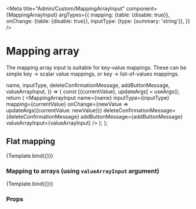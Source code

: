 

<Meta
  title="Admin/Custom/MappingArrayInput"
  component={MappingArrayInput}
  argTypes={{
    mapping: {table: {disable: true}},
    onChange: {table: {disable: true}},
    inputType: {type: {summary: 'string'}},
  }}
/>

# Mapping array

The mapping array input is suitable for key-value mappings. These can be simple key -> scalar value
mappings, or key -> list-of-values mappings.

  name,
  inputType,
  deleteConfirmationMessage,
  addButtonMessage,
  valueArrayInput,
}) => {
  const [{currentValue}, updateArgs] = useArgs();
  return (
    <MappingArrayInput
      name={name}
      inputType={inputType}
      mapping={currentValue}
      onChange={newValue => updateArgs({currentValue: newValue})}
      deleteConfirmationMessage={deleteConfirmationMessage}
      addButtonMessage={addButtonMessage}
      valueArrayInput={valueArrayInput}
    />
  );
};

## Flat mapping

<Canvas>
  <Story
    name="Flat mapping"
    args={{
      name: 'field',
      inputType: 'text',
      currentValue: [
        ['Header1', 'value1'],
        ['Header2', 'value2'],
      ],
      deleteConfirmationMessage: 'Are you sure you want to delete this?',
      addButtonMessage: 'Add more',
      valueArrayInput: false,
    }}
  >
    {Template.bind({})}
  </Story>
</Canvas>

### Mapping to arrays (using `valueArrayInput` argument)

<Canvas>
  <Story
    name="Nested lists mapping"
    args={{
      name: 'field',
      currentValue: [
        ['Header1', ['value1', 'value2']],
        ['Header2', ['value3']],
      ],
      deleteConfirmationMessage: 'Are you sure you want to delete this?',
      addButtonMessage: 'Add more',
      valueArrayInput: true,
      inputType: 'text',
    }}
  >
    {Template.bind({})}
  </Story>
</Canvas>

### Props

<ArgsTable of={MappingArrayInput} />
